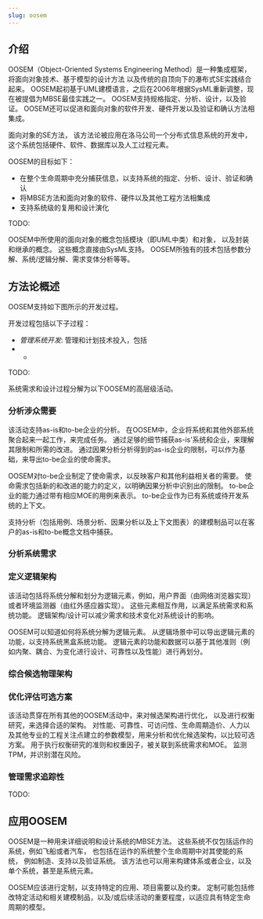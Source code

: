 ```yaml
---
slug: oosem
---
```


## 介绍

OOSEM（Object-Oriented Systems Engineering Method）是一种集成框架，将面向对象技术、基于模型的设计方法
以及传统的自顶向下的瀑布式SE实践结合起来。
OOSEM起初基于UML建模语言，之后在2006年根据SysML重新调整，现在被提倡为MBSE最佳实践之一。
OOSEM支持规格指定、分析、设计，以及验证。
OOSEM还可以促进和面向对象的软件开发、硬件开发以及验证和确认方法相集成。

面向对象的SE方法，
该方法论被应用在洛马公司一个分布式信息系统的开发中，
这个系统包括硬件、软件、数据库以及人工过程元素。

OOSEM的目标如下：
- 在整个生命周期中充分捕获信息，以支持系统的指定、分析、设计、验证和确认
- 将MBSE方法和面向对象的软件、硬件以及其他工程方法相集成
- 支持系统级的复用和设计演化

TODO:

OOSEM中所使用的面向对象的概念包括模块（即UML中类）和对象，
以及封装和继承的概念。
这些概念直接由SysML支持。
OOSEM所独有的技术包括参数分解、系统/逻辑分解、需求变体分析等等。

## 方法论概述

OOSEM支持如下图所示的开发过程。

开发过程包括以下子过程：
- *管理系统开发*: 管理和计划技术投入，包括
- *

TODO:

系统需求和设计过程分解为以下OOSEM的高层级活动。

### 分析涉众需要

该活动支持as-is和to-be企业的分析。
在OOSEM中，企业将系统和其他外部系统聚合起来一起工作，来完成任务。
通过足够的细节捕获as-is'系统和企业，来理解其限制和所需的改进。
通过因果分析分析得到的as-is企业的限制，可以作为基础，来导出to-be企业的使命需求。

OOSEM对to-be企业制定了使命需求，以反映客户和其他利益相关者的需要。
使命需求包括新的和改进的能力的定义，以明确因果分析中识别出的限制。
to-be企业的能力通过带有相应MOE的用例来表示。
to-be企业作为已有系统或待开发系统的上下文。

支持分析（包括用例、场景分析、因果分析以及上下文图表）的建模制品可以在客户的as-is和to-be概念文档中捕获。


### 分析系统需求



### 定义逻辑架构

该活动包括将系统分解和划分为逻辑元素，例如，用户界面（由网络浏览器实现）或者环境监测器（由红外感应器实现）。
这些元素相互作用，以满足系统需求和系统功能。
逻辑架构/设计可以减少需求和技术变化对系统设计的影响。

OOSEM可以知道如何将系统分解为逻辑元素。
从逻辑场景中可以导出逻辑元素的功能，以支持系统黑盒系统功能。
逻辑元素的功能和数据可以基于其他准则（例如内聚、耦合、为变化进行设计、可靠性以及性能）进行再划分。

### 综合候选物理架构


### 优化评估可选方案

该活动贯穿在所有其他的OOSEM活动中，来对候选架构进行优化，
以及进行权衡研究，来选择合适的架构。
对性能、可靠性、可访问性、生命周期造价、人力以及其他专业的工程关注点建立的参数模型，用来分析和优化候选架构，以比较可选方案。
用于执行权衡研究的准则和权重因子，被关联到系统需求和MOE。
监测TPM，并识别潜在风险。

### 管理需求追踪性

TODO:

## 应用OOSEM

OOSEM是一种用来详细说明和设计系统的MBSE方法。
这些系统不仅包括运作的系统，例如飞船或者汽车，
也包括在运作的系统整个生命周期中对其使能的系统，
例如制造、支持以及验证系统。
该方法也可以用来构建体系或者企业，以及单个系统，甚至是系统元素。

OOSEM应该进行定制，以支持特定的应用、项目需要以及约束。
定制可能包括修改特定活动和相关建模制品，以及/或后续活动的重要程度，以适应具有特定生命周期的模型。














